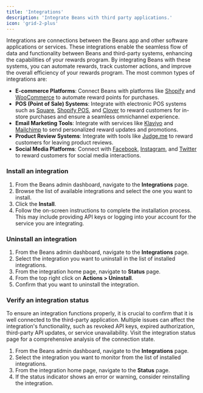 ```yaml
---
title: 'Integrations'
description: 'Integrate Beans with third party applications.'
icon: 'grid-2-plus'
---
```


Integrations are connections between the Beans app and other software applications or services.
These integrations enable the seamless flow of data and functionality between Beans and third-party systems,
enhancing the capabilities of your rewards program.
By integrating Beans with these systems, you can automate rewards,
track customer actions, and improve the overall efficiency of your rewards program.
The most common types of integrations are:

- **E-commerce Platforms**: Connect Beans with platforms
  like [Shopify](/integrations/shopify) and [WooCommerce](/integrations/woocommerce) to automate reward
  points for purchases.
- **POS (Point of Sale) Systems**: Integrate with electronic POS systems
  such as [Square](/integrations/square), [Shopify POS](/integrations/shopifypos),
  and [Clover](/integrations/clover) to reward customers
  for in-store purchases and ensure a seamless omnichannel experience.
- **Email Marketing Tools**: Integrate with services
  like [Klaviyo](/integrations/klaviyo) and [Mailchimp](/integrations/mailchimp) to send personalized reward
  updates and promotions.
- **Product Review Systems**: Integrate with tools like
  [Judge.me](/integrations/judgeme) to reward customers for leaving product reviews.
- **Social Media Platforms**: Connect with [Facebook](/integrations/facebook),
  [Instagram](/integrations/instagra,), and [Twitter](/integrations/twitter) to reward customers for social
  media interactions.

### Install an integration

1. From the Beans admin dashboard, navigate to the **Integrations** page.
2. Browse the list of available integrations and select the one you want to install.
3. Click the **Install**.
4. Follow the on-screen instructions to complete the installation process. This may include providing
   API keys or logging into your account for the service you are integrating.

### Uninstall an integration

1. From the Beans admin dashboard, navigate to the **Integrations** page.
2. Select the integration you want to uninstall in the list of installed integrations.
3. From the integration home page, navigate to **Status** page.
4. From the top right click on **Actions > Uninstall**.
5. Confirm that you want to uninstall the integration.

### Verify an integration status

To ensure an integration functions properly, it is crucial to confirm that it is well connected to the
third-party application. Multiple issues can affect the integration's functionality, such as revoked API keys,
expired authorization, third-party API updates, or service unavailability. Visit the integration status page
for a comprehensive analysis of the connection state.

1. From the Beans admin dashboard, navigate to the **Integrations** page.
2. Select the integration you want to monitor from the list of installed integrations.
3. From the integration home page, navigate to the **Status** page.
4. If the status indicator shows an error or warning, consider reinstalling the integration.
